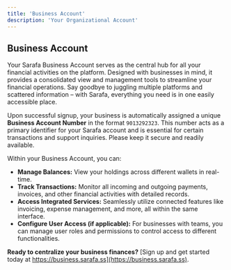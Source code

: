 ```yaml
---
title: 'Business Account'
description: 'Your Organizational Account'
---
```


## Business Account

Your Sarafa Business Account serves as the central hub for all your financial activities on the platform. Designed with businesses in mind, it provides a consolidated view and management tools to streamline your financial operations. Say goodbye to juggling multiple platforms and scattered information – with Sarafa, everything you need is in one easily accessible place.

Upon successful signup, your business is automatically assigned a unique **Business Account Number** in the format `9013292323`. This number acts as a primary identifier for your Sarafa account and is essential for certain transactions and support inquiries. Please keep it secure and readily available.

Within your Business Account, you can:

* **Manage Balances:** View your holdings across different wallets in real-time.
* **Track Transactions:** Monitor all incoming and outgoing payments, invoices, and other financial activities with detailed records.
* **Access Integrated Services:** Seamlessly utilize connected features like invoicing, expense management, and more, all within the same interface.
* **Configure User Access (if applicable):** For businesses with teams, you can manage user roles and permissions to control access to different functionalities.

**Ready to centralize your business finances?** [Sign up and get started today at https://business.sarafa.ss](https://business.sarafa.ss).
